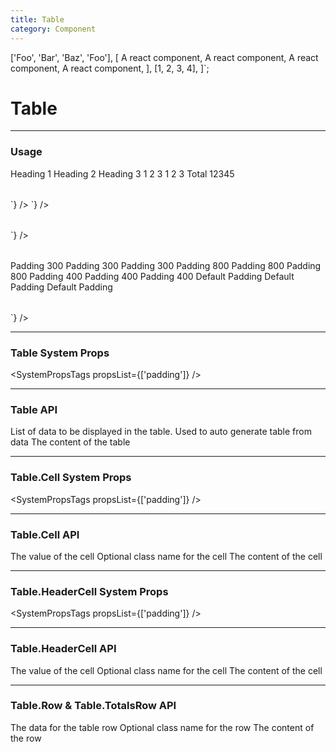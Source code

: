 ```yaml
---
title: Table
category: Component
---
```



  ['Foo', 'Bar', 'Baz', 'Foo'],
  [
    <Box minWidth="900">A react component</Box>, 
    <Box minWidth="900">A react component</Box>, 
    <Box minWidth="900">A react component</Box>, 
    <Box minWidth="900">A react component</Box>,
  ],
  [1, 2, 3, 4],
]`;

# Table

---

### Usage

<LiveCode>
  <LiveCode.Content
    title="Table Components"
    code={`
      <Panel>
        <Table p={500} title="My Table">
          <thead>
            <Table.Row header>
              <Table.HeaderCell>Heading 1</Table.HeaderCell>
              <Table.HeaderCell>Heading 2</Table.HeaderCell>
              <Table.HeaderCell>Heading 3</Table.HeaderCell>
            </Table.Row>
          </thead>
          <tbody>
            <Table.Row>
              <Table.Cell>1</Table.Cell>
              <Table.Cell>2</Table.Cell>
              <Table.Cell>3</Table.Cell>
            </Table.Row>
            <Table.Row>
              <Table.Cell>1</Table.Cell>
              <Table.Cell>2</Table.Cell>
              <Table.Cell>3</Table.Cell>
            </Table.Row>
            <Table.TotalsRow>
              <Table.Cell>Total</Table.Cell>
              <Table.Cell></Table.Cell>
              <Table.Cell>12345</Table.Cell>
            </Table.TotalsRow>
          </tbody>
        </Table>
      </Panel>
    `}
  />
  <LiveCode.Content
    title="With Supplied Data"
    code={`
      <Panel>
        <Table data={${data}} />
      </Panel>
    `}
  />
  <LiveCode.Content
    title="Responsive Table"
    code={`
      <Box maxWidth="1100">
        <Panel>
          <Table p="200" data={${data}} freezeFirstColumn />
        </Panel>
      </Box>
    `}
  />
  <LiveCode.Content
    title="System Props"
    code={`
      <Panel>
        <Table>
          <thead>
            <Table.Row header>
              <Table.HeaderCell>Padding 300</Table.HeaderCell>
              <Table.HeaderCell>Padding 300</Table.HeaderCell>
              <Table.HeaderCell>Padding 300</Table.HeaderCell>
            </Table.Row>
          </thead>
          <tbody>
            <Table.Row p="800">
              <Table.Cell p="800">Padding 800</Table.Cell>
              <Table.Cell>Padding 800</Table.Cell>
              <Table.Cell>Padding 800</Table.Cell>
            </Table.Row>
            <Table.Row>
              <Table.Cell p="400">Padding 400</Table.Cell>
              <Table.Cell>Padding 400</Table.Cell>
              <Table.Cell>Padding 400</Table.Cell>
            </Table.Row>
            <Table.Row>
              <Table.Cell>Default Padding</Table.Cell>
              <Table.Cell>Default Padding</Table.Cell>
              <Table.Cell>Default Padding</Table.Cell>
            </Table.Row>
          </tbody>
        </Table>
      </Panel>
    `}
  />
</LiveCode>

---

### Table System Props

<SystemPropsTags propsList={['padding']} />

---

### Table API

<Prop name="data" type="array">
  List of data to be displayed in the table. Used to auto generate table from
  data
</Prop>

<Prop name="children" type="node">
  The content of the table
</Prop>

---

### Table.Cell System Props

<SystemPropsTags propsList={['padding']} />

---

### Table.Cell API

<Prop name="value" type="node">
  The value of the cell
</Prop>

<Prop name="className" type="string">
  Optional class name for the cell
</Prop>

<Prop name="children" type="node">
  The content of the cell
</Prop>

---

### Table.HeaderCell System Props

<SystemPropsTags propsList={['padding']} />

---

### Table.HeaderCell API

<Prop name="value" type="node">
  The value of the cell
</Prop>

<Prop name="className" type="string">
  Optional class name for the cell
</Prop>

<Prop name="children" type="node">
  The content of the cell
</Prop>

---

### Table.Row & Table.TotalsRow API

<Prop name="rowData" type="array">
  The data for the table row
</Prop>

<Prop name="className" type="string">
  Optional class name for the row
</Prop>

<Prop name="children" type="node">
  The content of the row
</Prop>
